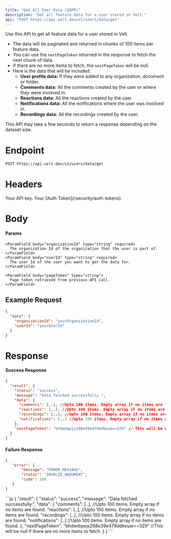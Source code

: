 ```yaml
---
title: "Get All User Data (GDPR)"
description: "Get all feature data for a user stored in Velt."
api: "POST https://api.velt.dev/v1/users/data/get"
---
```


Use this API to get all feature data for a user stored in Velt.
- The data will be paginated and returned in chunks of 100 items per feature data.
- You can use the `nextPageToken` returned in the response to fetch the next chunk of data.
- If there are no more items to fetch, the `nextPageToken` will be null.
- Here is the data that will be included:
  - **User profile data:** If they were added to any organization, document or folder.
  - **Comments data:** All the comments created by the user or where they were involved in.
  - **Reactions data:** All the reactions created by the user.
  - **Notifications data:** All the notifications where the user was involved in.
  - **Recordings data:** All the recordings created by the user.
<Warning>
This API may take a few seconds to return a response depending on the dataset size.
</Warning>

# Endpoint
`POST https://api.velt.dev/v1/users/data/get`


# Headers
<ParamField header="x-velt-api-key" type="string" required>
  Your API key.
</ParamField>

<ParamField header="x-velt-auth-token" type="string" required>
  Your [Auth Token](/security/auth-tokens).
</ParamField>


# Body
#### Params

<ParamField body="data" type="object" required>
  <Expandable title="properties">

    <ParamField body="organizationId" type="string" required>
      The organization Id of the organization that the user is part of.
    </ParamField>
    <ParamField body="userId" type="string" required>
      The user Id of the user you want to get the data for.
    </ParamField>

    <ParamField body="pageToken" type="string">
      Page token retrieved from previous API call.
    </ParamField>

  </Expandable>
</ParamField>


## **Example Request**
```JSON
{
  "data": {
    "organizationId": "yourOrganizationId",
    "userId": "yourUserId"
  }
}
```

# Response

#### Success Response

```JSON
{
  "result": {
    "status": "success", 
    "message": "Data fetched successfully.",
    "data": {
      "comments": [..], //Upto 100 items. Empty array if no items are found.
      "reactions": [..], //Upto 100 items. Empty array if no items are found.
      "recordings": [..], //Upto 100 items. Empty array if no items are found.
      "notifications": [..] //Upto 100 items. Empty array if no items are found.
    },
    "nextPageToken": "bhdwdqwjs298e39e479ddkeuw==329" // This will be null if there are no more items to fetch.
  }
}

```

#### Failure Response

```JSON
{
   "error": {
       "message": "ERROR_MESSAGE",
       "status": "INVALID_ARGUMENT",
       "code": 500
   }
}
```

<ResponseExample>
```js
{
  "result": {
    "status": "success", 
    "message": "Data fetched successfully.",
    "data": {
      "comments": [..], //Upto 100 items. Empty array if no items are found.
      "reactions": [..], //Upto 100 items. Empty array if no items are found.
      "recordings": [..], //Upto 100 items. Empty array if no items are found.
      "notifications": [..] //Upto 100 items. Empty array if no items are found.
    },
    "nextPageToken": "bhdwdqwjs298e39e479ddkeuw==329" //This will be null if there are no more items to fetch.
  }
}
```
</ResponseExample>